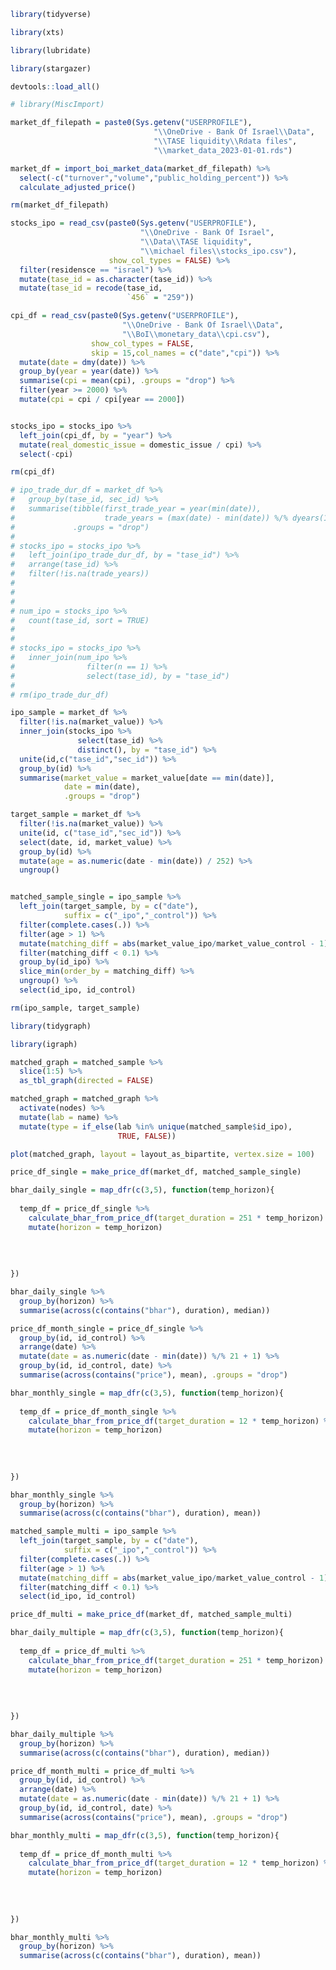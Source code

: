 
```r

library(tidyverse)

library(xts)

library(lubridate)

library(stargazer)

devtools::load_all()

# library(MiscImport)

```

```r

market_df_filepath = paste0(Sys.getenv("USERPROFILE"),
                                "\\OneDrive - Bank Of Israel\\Data",
                                "\\TASE liquidity\\Rdata files",
                                "\\market_data_2023-01-01.rds")

market_df = import_boi_market_data(market_df_filepath) %>% 
  select(-c("turnover","volume","public_holding_percent")) %>% 
  calculate_adjusted_price()

rm(market_df_filepath)

```

```r

stocks_ipo = read_csv(paste0(Sys.getenv("USERPROFILE"),
                             "\\OneDrive - Bank Of Israel",
                             "\\Data\\TASE liquidity",
                             "\\michael files\\stocks_ipo.csv"),
                      show_col_types = FALSE) %>% 
  filter(residensce == "israel") %>% 
  mutate(tase_id = as.character(tase_id)) %>% 
  mutate(tase_id = recode(tase_id,
                          `456` = "259"))

cpi_df = read_csv(paste0(Sys.getenv("USERPROFILE"),
                         "\\OneDrive - Bank Of Israel\\Data",
                         "\\BoI\\monetary_data\\cpi.csv"),
                  show_col_types = FALSE,
                  skip = 15,col_names = c("date","cpi")) %>% 
  mutate(date = dmy(date)) %>% 
  group_by(year = year(date)) %>% 
  summarise(cpi = mean(cpi), .groups = "drop") %>% 
  filter(year >= 2000) %>% 
  mutate(cpi = cpi / cpi[year == 2000])


stocks_ipo = stocks_ipo %>% 
  left_join(cpi_df, by = "year") %>% 
  mutate(real_domestic_issue = domestic_issue / cpi) %>% 
  select(-cpi)

rm(cpi_df)

# ipo_trade_dur_df = market_df %>% 
#   group_by(tase_id, sec_id) %>% 
#   summarise(tibble(first_trade_year = year(min(date)),
#                    trade_years = (max(date) - min(date)) %/% dyears(1)),
#             .groups = "drop")
# 
# stocks_ipo = stocks_ipo %>% 
#   left_join(ipo_trade_dur_df, by = "tase_id") %>% 
#   arrange(tase_id) %>% 
#   filter(!is.na(trade_years))
# 
# 
# 
# num_ipo = stocks_ipo %>% 
#   count(tase_id, sort = TRUE)
# 
# 
# stocks_ipo = stocks_ipo %>% 
#   inner_join(num_ipo %>% 
#                filter(n == 1) %>% 
#                select(tase_id), by = "tase_id")
# 
# rm(ipo_trade_dur_df)

```


\subsection{Buy-and-Hold returns using a single matched firm}

<!-- daily calculation -->

```r

ipo_sample = market_df %>% 
  filter(!is.na(market_value)) %>% 
  inner_join(stocks_ipo %>% 
               select(tase_id) %>% 
               distinct(), by = "tase_id") %>% 
  unite(id,c("tase_id","sec_id")) %>% 
  group_by(id) %>% 
  summarise(market_value = market_value[date == min(date)],
            date = min(date),
            .groups = "drop")

target_sample = market_df %>% 
  filter(!is.na(market_value)) %>% 
  unite(id, c("tase_id","sec_id")) %>% 
  select(date, id, market_value) %>% 
  group_by(id) %>% 
  mutate(age = as.numeric(date - min(date)) / 252) %>% 
  ungroup()


matched_sample_single = ipo_sample %>% 
  left_join(target_sample, by = c("date"),
            suffix = c("_ipo","_control")) %>% 
  filter(complete.cases(.)) %>% 
  filter(age > 1) %>% 
  mutate(matching_diff = abs(market_value_ipo/market_value_control - 1)) %>% 
  filter(matching_diff < 0.1) %>% 
  group_by(id_ipo) %>% 
  slice_min(order_by = matching_diff) %>% 
  ungroup() %>% 
  select(id_ipo, id_control)

rm(ipo_sample, target_sample)

```

```r

library(tidygraph)

library(igraph)

matched_graph = matched_sample %>%
  slice(1:5) %>% 
  as_tbl_graph(directed = FALSE)

matched_graph = matched_graph %>% 
  activate(nodes) %>% 
  mutate(lab = name) %>% 
  mutate(type = if_else(lab %in% unique(matched_sample$id_ipo),
                        TRUE, FALSE))

plot(matched_graph, layout = layout_as_bipartite, vertex.size = 100)

```


```r

price_df_single = make_price_df(market_df, matched_sample_single)

bhar_daily_single = map_dfr(c(3,5), function(temp_horizon){
  
  temp_df = price_df_single %>% 
    calculate_bhar_from_price_df(target_duration = 251 * temp_horizon) %>% 
    mutate(horizon = temp_horizon)
  
  
  
  
})

```

```r

bhar_daily_single %>% 
  group_by(horizon) %>% 
  summarise(across(c(contains("bhar"), duration), median))


```

<!-- monthly_calculation -->


```r

price_df_month_single = price_df_single %>% 
  group_by(id, id_control) %>% 
  arrange(date) %>% 
  mutate(date = as.numeric(date - min(date)) %/% 21 + 1) %>% 
  group_by(id, id_control, date) %>% 
  summarise(across(contains("price"), mean), .groups = "drop")

bhar_monthly_single = map_dfr(c(3,5), function(temp_horizon){
  
  temp_df = price_df_month_single %>% 
    calculate_bhar_from_price_df(target_duration = 12 * temp_horizon) %>% 
    mutate(horizon = temp_horizon)
  
  
  
  
})

```


```r

bhar_monthly_single %>% 
  group_by(horizon) %>% 
  summarise(across(c(contains("bhar"), duration), mean))

```


\subsection{Buy-and-Hold returns using a portfolio of matched firms}


<!-- daily calculation -->


```r


matched_sample_multi = ipo_sample %>% 
  left_join(target_sample, by = c("date"),
            suffix = c("_ipo","_control")) %>% 
  filter(complete.cases(.)) %>% 
  filter(age > 1) %>% 
  mutate(matching_diff = abs(market_value_ipo/market_value_control - 1)) %>% 
  filter(matching_diff < 0.1) %>% 
  select(id_ipo, id_control)


```

```r

price_df_multi = make_price_df(market_df, matched_sample_multi)

bhar_daily_multiple = map_dfr(c(3,5), function(temp_horizon){
  
  temp_df = price_df_multi %>% 
    calculate_bhar_from_price_df(target_duration = 251 * temp_horizon) %>% 
    mutate(horizon = temp_horizon)
  
  
  
  
})

```

```r

bhar_daily_multiple %>% 
  group_by(horizon) %>% 
  summarise(across(c(contains("bhar"), duration), median))


```



<!-- monthly_calculation -->


```r


price_df_month_multi = price_df_multi %>% 
  group_by(id, id_control) %>% 
  arrange(date) %>% 
  mutate(date = as.numeric(date - min(date)) %/% 21 + 1) %>% 
  group_by(id, id_control, date) %>% 
  summarise(across(contains("price"), mean), .groups = "drop")

bhar_monthly_multi = map_dfr(c(3,5), function(temp_horizon){
  
  temp_df = price_df_month_multi %>% 
    calculate_bhar_from_price_df(target_duration = 12 * temp_horizon) %>% 
    mutate(horizon = temp_horizon)
  
  
  
  
})

```


```r

bhar_monthly_multi %>% 
  group_by(horizon) %>% 
  summarise(across(c(contains("bhar"), duration), mean))

```


\subsection{Calendar-time portfolio abnormal returns}


\subsection{Group by size and book to market}
